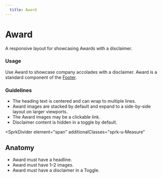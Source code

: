 ```yaml
---
  title: Award
---
```


# Award

A responsive layout for
showcasing Awards with a disclaimer.

<ComponentPreview
  componentName="award--default-story"
  hasReact
  hasAngular
  hasHTML
  minHeight="26rem"
  maxWidth="100%"
/>

### Usage

Use Award to showcase company accolades
with a disclaimer. Award is a
standard component of the
[Footer](/using-spark/components/footer).

### Guidelines

- The heading text is centered and can wrap to multiple lines.
- Award images are stacked by default and
expand to a side-by-side layout on larger viewports.
- The Award images may be a clickable link.
- Disclaimer content is hidden in a toggle by default.

<SprkDivider
 element="span"
 additionalClasses="sprk-u-Measure"
></SprkDivider>

## Anatomy

- Award must have a headline.
- Award must have 1–2 images.
- Award must have a disclaimer in a Toggle.